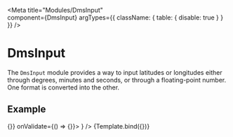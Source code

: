 
<Meta
  title="Modules/DmsInput"  
  component={DmsInput}
  argTypes={{
    className: { table: { disable: true } }
  }}
/>

# DmsInput

The `DmsInput` module provides a way to input latitudes or longitudes
either through degrees, minutes and seconds, or through a floating-point number. 
One format is converted into the other.

<ArgsTable of={DmsInput}/>

## Example

<Form data={{}} onChange={() => {}} onValidate={() => {}}>
  <Form.Field
    name="latitude"
    value={null}
    control={
      <DmsInput {...args}/>
    }
  />
</Form>  

<Canvas>
  <Story
    name="Properties"
    args={{ isLatitude: true }}>
    {Template.bind({})}
  </Story>
</Canvas>

